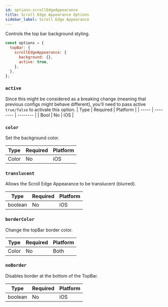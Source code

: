 ```yaml
---
id: options-scrollEdgeAppearance
title: Scroll Edge Appearance Options
sidebar_label: Scroll Edge Appearance
---
```


Controls the top bar background styling.

```js
const options = {
  topBar: {
    scrollEdgeAppearance: {
      background: {},
      active: true,
    },
  },
};
```

### `active`

Since this might be considered as a breaking change (meaning that previous configs might behave different), you'll need to
pass active `true/false` to activate this option.
| Type | Required | Platform |
| ----- | -------- | -------- |
| Bool | No | iOS |

### `color`

Set the background color.

| Type  | Required | Platform |
| ----- | -------- | -------- |
| Color | No       | iOS      |

### `translucent`

Allows the Scroll Edge Appearance to be translucent (blurred).

| Type    | Required | Platform |
| ------- | -------- | -------- |
| boolean | No       | iOS      |

### `borderColor`

Change the topBar border color.

| Type  | Required | Platform |
| ----- | -------- | -------- |
| Color | No       | Both     |

### `noBorder`

Disables border at the bottom of the TopBar.

| Type    | Required | Platform |
| ------- | -------- | -------- |
| boolean | No       | iOS      |
